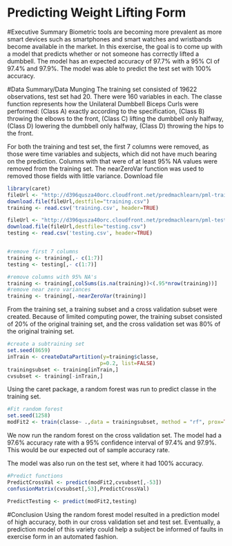 Predicting Weight Lifting Form
================================

#Executive Summary
Biometric tools are becoming more prevalent as more smart devices such as smartphones and smart watches and wristbands become available in the market.  In this exercise, the goal is to come up with a model that predicts whether or not someone has correctly lifted a dumbbell.  The model has an expected accuracy of 97.7% with a 95% CI of 97.4% and 97.9%.  The model was able to predict the test set with 100% accuracy.

#Data Summary/Data Munging
The training set consisted of 19622 observations, test set had 20.  There were 160 variables in each.  The classe function represents how the Unilateral Dumbbell Biceps Curls were performed:  (Class A) exactly according to the specification, (Class B) throwing the elbows to the front, (Class C) lifting the dumbbell only halfway, (Class D) lowering the dumbbell only halfway, (Class D) throwing the hips to the front.

For both the training and test set, the first 7 columns were removed, as those were time variables and subjects, which did not have much bearing on the prediction.  Columns with that were of at least 95% NA values were removed from the training set.  The nearZeroVar function was used to removed those fields with little variance.
Download file
```r
library(caret)
fileUrl <- "http://d396qusza40orc.cloudfront.net/predmachlearn/pml-training.csv"
download.file(fileUrl,destfile="training.csv")
training <- read.csv('training.csv', header=TRUE)

fileUrl <- "http://d396qusza40orc.cloudfront.net/predmachlearn/pml-testing.csv"
download.file(fileUrl,destfile="testing.csv")
testing <- read.csv('testing.csv', header=TRUE)


#remove first 7 columns
training <- training[,- c(1:7)]
testing <- testing[,- c(1:7)]

#remove columns with 95% NA's
training <- training[,colSums(is.na(training))<(.95*nrow(training))]
#remove near zero variances
training <- training[,-nearZeroVar(training)]
```

From the training set, a training subset and a cross validation subset were created.  Because of limited computing power, the training subset consisted of 20% of the original training set, and the cross validation set was 80% of the original training set.  

```r
#create a subtraining set
set.seed(8659)
inTrain <- createDataPartition(y=training$classe,
                              p=0.2, list=FALSE)
trainingsubset <- training[inTrain,]
cvsubset <- training[-inTrain,]


```


Using the caret package, a random forest was run to predict classe in the training set.
```r
#Fit random forest
set.seed(1258)
modFit2 <- train(classe~ .,data = trainingsubset, method = "rf", prox=TRUE)
```

We now run the random forest on the cross validation set.  The model had a 97.6% accuracy rate with a 95% confidence interval of 97.4% and 97.9%.  This would be our expected out of sample accuracy rate.

The model was also run on the test set, where it had 100% accuracy.  
```r
#Predict functions
PredictCrossVal <- predict(modFit2,cvsubset[,-53])
confusionMatrix(cvsubset[,53],PredictCrossVal)

PredictTesting <- predict(modFit2,testing)
```

#Conclusion
Using the random forest model resulted in a prediction model of high accuracy, both in our cross validation set and test set.  Eventually, a prediction model of this variety could help a subject be informed of faults in exercise form in an automated fashion.


